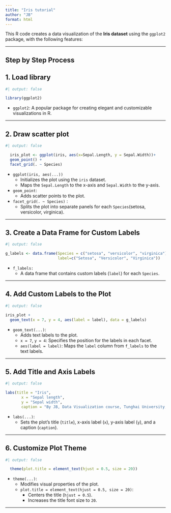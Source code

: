 ```yaml
---
title: "Iris tutorial"
author: "JB"
format: html
---
```


This R code creates a data visualization of the **Iris dataset** using the `ggplot2` package, with the following features:


------------------------------------------------------------------------

## **Step by Step Process**

## 1. Load library

```r
#| output: false

library(ggplot2)
```

-   `ggplot2`: A popular package for creating elegant and customizable visualizations in R.

------------------------------------------------------------------------

## 2. Draw scatter plot

```r
#| output: false

  iris_plot <- ggplot(iris, aes(x=Sepal.Length, y = Sepal.Width))+
  geom_point() +
  facet_grid(. ~ Species)
```

-   `ggplot(iris, aes(...))`
    -   Initializes the plot using the `iris` dataset.
    -   Maps the `Sepal.Length` to the x-axis and `Sepal.Width` to the y-axis.
-   `geom_point`:
    -   Adds scatter points to the plot.
-   `facet_grid(. ~ Species)` :
    -   Splits the plot into separate panels for each `Species`(setosa, versicolor, virginica).

------------------------------------------------------------------------

## 3. Create a Data Frame for Custom Labels

```r
#| output: false

g_labels <- data.frame(Species = c("setosa", "versicolor", "virginica"), 
                       label=c("Setosa", "Versicolor", "Virginica"))
```

-   `f_labels:`
    -   A data frame that contains custom labels (`label`) for each `Species`.

------------------------------------------------------------------------

## 4. Add Custom Labels to the Plot

```r
#| output: false

iris_plot +
  geom_text(x = 7, y = 4, aes(label = label), data = g_labels) 
```

-   `geom_text(...)`:
    -   Adds text labels to the plot.
    -   `x = 7`, `y = 4`: Specifies the position for the labels in each facet.
    -   `aes(label = label)`: Maps the `label` column from `f_labels` to the text labels.

___

## 5. Add Title and Axis Labels

```r
#| output: false

labs(title = "Iris",
       x = "Sepal length",
       y = "Sepal width",
       caption = "By JB, Data Visualization course, Tunghai University, 2024")
```

-   `labs(...)`:
    -   Sets the plot’s title (`title`), x-axis label (`x`), y-axis label (`y`), and a caption (`caption`).
    
___

## 6. Customize Plot Theme

```r
#| output: false

  theme(plot.title = element_text(hjust = 0.5, size = 20))
```

-   `theme(...)`:
    -   Modifies visual properties of the plot.
    -   `plot.title = element_text(hjust = 0.5, size = 20)`:
        -   Centers the title (`hjust = 0.5`).
        -   Increases the title font size to `20`.

___
## 
